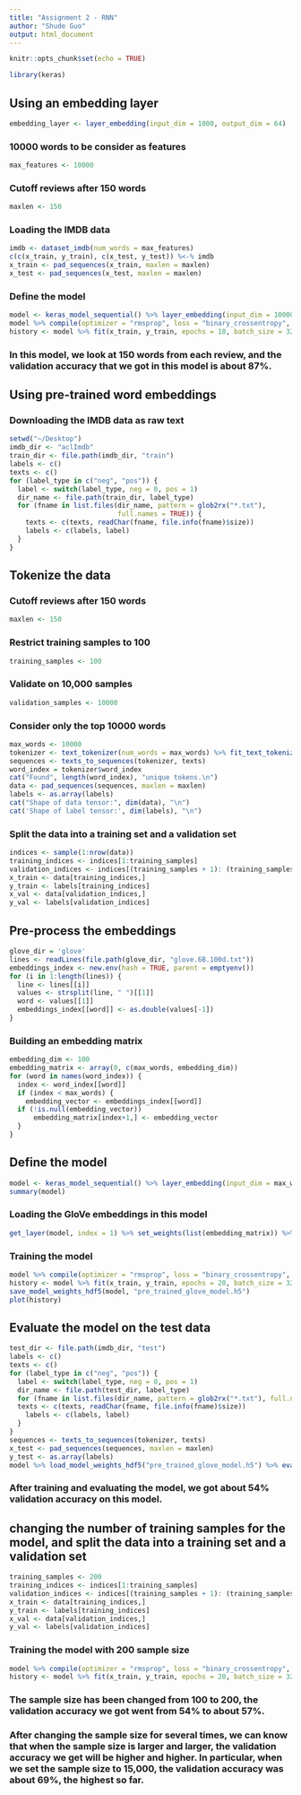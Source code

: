```yaml
---
title: "Assignment 2 - RNN"
author: "Shude Guo"
output: html_document
---
```


```r
knitr::opts_chunk$set(echo = TRUE)
```

```r
library(keras)
```

## Using an embedding layer
```r
embedding_layer <- layer_embedding(input_dim = 1000, output_dim = 64)
```

### 10000 words to be consider as features
```r
max_features <- 10000
```

### Cutoff reviews after 150 words 
```r
maxlen <- 150
```

### Loading the IMDB data
```r
imdb <- dataset_imdb(num_words = max_features)
c(c(x_train, y_train), c(x_test, y_test)) %<-% imdb
x_train <- pad_sequences(x_train, maxlen = maxlen)
x_test <- pad_sequences(x_test, maxlen = maxlen)
```

### Define the model
```r
model <- keras_model_sequential() %>% layer_embedding(input_dim = 10000, output_dim = 8, input_length = maxlen) %>% layer_flatten() %>% layer_dense(units = 1, activation = "sigmoid")
model %>% compile(optimizer = "rmsprop", loss = "binary_crossentropy", metrics = c("acc"))
history <- model %>% fit(x_train, y_train, epochs = 10, batch_size = 32, validation_split = 0.4)
```

### In this model, we look at 150 words from each review, and the validation accuracy that we got in this model is about 87%.

## Using pre-trained word embeddings
### Downloading the IMDB data as raw text
```r
setwd("~/Desktop")
imdb_dir <- "aclImdb"
train_dir <- file.path(imdb_dir, "train")
labels <- c()
texts <- c()
for (label_type in c("neg", "pos")) {
  label <- switch(label_type, neg = 0, pos = 1)
  dir_name <- file.path(train_dir, label_type)
  for (fname in list.files(dir_name, pattern = glob2rx("*.txt"), 
                           full.names = TRUE)) {
    texts <- c(texts, readChar(fname, file.info(fname)$size))
    labels <- c(labels, label)
  }
}
```

## Tokenize the data
### Cutoff reviews after 150 words
```r
maxlen <- 150
```

### Restrict training samples to 100
```r
training_samples <- 100
```

### Validate on 10,000 samples
```r
validation_samples <- 10000
```

### Consider only the top 10000 words
```r
max_words <- 10000
tokenizer <- text_tokenizer(num_words = max_words) %>% fit_text_tokenizer(texts)
sequences <- texts_to_sequences(tokenizer, texts)
word_index = tokenizer$word_index
cat("Found", length(word_index), "unique tokens.\n")
data <- pad_sequences(sequences, maxlen = maxlen)
labels <- as.array(labels)
cat("Shape of data tensor:", dim(data), "\n")
cat('Shape of label tensor:', dim(labels), "\n")
```

### Split the data into a training set and a validation set
```r
indices <- sample(1:nrow(data))
training_indices <- indices[1:training_samples]
validation_indices <- indices[(training_samples + 1): (training_samples + validation_samples)]
x_train <- data[training_indices,]
y_train <- labels[training_indices]
x_val <- data[validation_indices,]
y_val <- labels[validation_indices]
```

## Pre-process the embeddings
```r
glove_dir = 'glove'
lines <- readLines(file.path(glove_dir, "glove.6B.100d.txt"))
embeddings_index <- new.env(hash = TRUE, parent = emptyenv())
for (i in 1:length(lines)) {
  line <- lines[[i]]
  values <- strsplit(line, " ")[[1]]
  word <- values[[1]]
  embeddings_index[[word]] <- as.double(values[-1])
}
```

### Building an embedding matrix
```r
embedding_dim <- 100
embedding_matrix <- array(0, c(max_words, embedding_dim))
for (word in names(word_index)) {
  index <- word_index[[word]]
  if (index < max_words) {
    embedding_vector <- embeddings_index[[word]]
  if (!is.null(embedding_vector))
      embedding_matrix[index+1,] <- embedding_vector
  }
}
```

## Define the model
```r
model <- keras_model_sequential() %>% layer_embedding(input_dim = max_words, output_dim = embedding_dim, input_length = maxlen) %>% layer_flatten() %>% layer_dense(units = 32, activation = "relu") %>% layer_dense(units = 1, activation = "sigmoid")
summary(model)
```

### Loading the GloVe embeddings in this model
```r
get_layer(model, index = 1) %>% set_weights(list(embedding_matrix)) %>% freeze_weights()
```

### Training the model
```r
model %>% compile(optimizer = "rmsprop", loss = "binary_crossentropy", metrics = c("acc"))
history <- model %>% fit(x_train, y_train, epochs = 20, batch_size = 32, validation_data = list(x_val, y_val))
save_model_weights_hdf5(model, "pre_trained_glove_model.h5")
plot(history)
```

## Evaluate the model on the test data
```r
test_dir <- file.path(imdb_dir, "test")
labels <- c()
texts <- c()
for (label_type in c("neg", "pos")) {
  label <- switch(label_type, neg = 0, pos = 1)
  dir_name <- file.path(test_dir, label_type)
  for (fname in list.files(dir_name, pattern = glob2rx("*.txt"), full.names = TRUE)) {
  texts <- c(texts, readChar(fname, file.info(fname)$size))
    labels <- c(labels, label)
  }
}
sequences <- texts_to_sequences(tokenizer, texts)
x_test <- pad_sequences(sequences, maxlen = maxlen)
y_test <- as.array(labels)
model %>% load_model_weights_hdf5("pre_trained_glove_model.h5") %>% evaluate(x_test, y_test, verbose = 0)
```

### After training and evaluating the model, we got about 54% validation accuracy on this model.

## changing the number of training samples for the model, and split the data into a training set and a validation set
```r
training_samples <- 200
training_indices <- indices[1:training_samples]
validation_indices <- indices[(training_samples + 1): (training_samples + validation_samples)]
x_train <- data[training_indices,]
y_train <- labels[training_indices]
x_val <- data[validation_indices,]
y_val <- labels[validation_indices]
```

### Training the model with 200 sample size
```r
model %>% compile(optimizer = "rmsprop", loss = "binary_crossentropy", metrics = c("acc"))
history <- model %>% fit(x_train, y_train, epochs = 20, batch_size = 32, validation_data = list(x_val, y_val))
```

### The sample size has been changed from 100 to 200, the validation accuracy we got went from 54% to about 57%.
### After changing the sample size for several times, we can know that when the sample size is larger and larger, the validation accuracy we get will be higher and higher. In particular, when we set the sample size to 15,000, the validation accuracy was about 69%, the highest so far.

